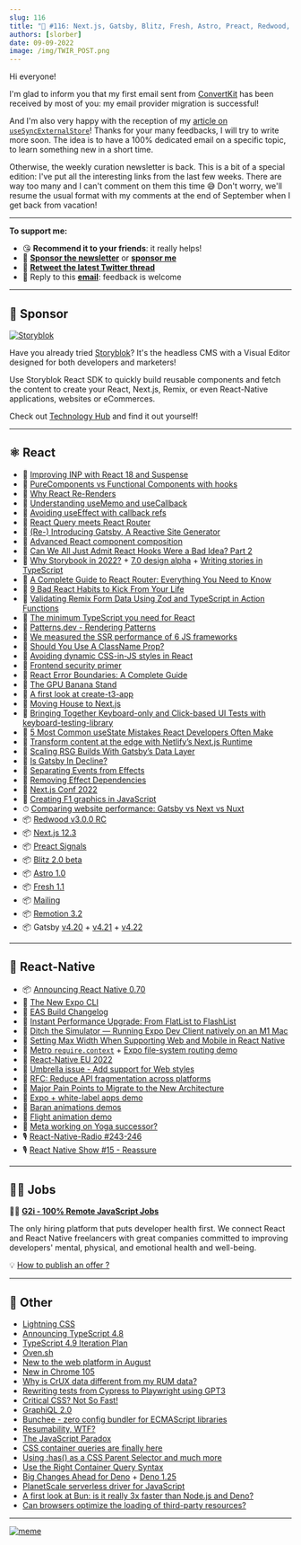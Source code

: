 ```yaml
---
slug: 116
title: "📨 #116: Next.js, Gatsby, Blitz, Fresh, Astro, Preact, Redwood, Deno, Remotion, React-Native, Expo, TypeScript, Lightning CSS..."
authors: [slorber]
date: 09-09-2022
image: /img/TWIR_POST.png
---
```


Hi everyone!

I'm glad to inform you that my first email sent from [ConvertKit](https://thisweekinreact.com/convertkit) has been received by most of you: my email provider migration is successful!

And I'm also very happy with the reception of my [article on `useSyncExternalStore`](https://thisweekinreact.com/articles/useSyncExternalStore-the-underrated-react-api)! Thanks for your many feedbacks, I will try to write more soon. The idea is to have a 100% dedicated email on a specific topic, to learn something new in a short time.

Otherwise, the weekly curation newsletter is back. This is a bit of a special edition: I've put all the interesting links from the last few weeks. There are way too many and I can't comment on them this time 😅 Don't worry, we'll resume the usual format with my comments at the end of September when I get back from vacation!

<!-- truncate -->

---

**To support me:**

- 😘 **Recommend it to your friends**: it really helps!
- 💸 [**Sponsor the newsletter**](https://thisweekinreact.com/sponsor) or [**sponsor me**](https://github.com/sponsors/slorber)
- 🧵 [**Retweet the latest Twitter thread**](https://slo.im/thread)
- 📨 Reply to this [**email**](mailto:sebastien@thisweekinreact.com): feedback is welcome

<SubscribeFormEmbed />

---

## 💸 Sponsor

[![Storyblok](/emails/issues/116/storyblok.png)](https://www.storyblok.com/?utm_source=thisweekinreact&utm_medium=display&utm_campaign=AWA_SPON_TWIREACT_TRA&utm_content=thisweekinreact_en)

Have you already tried [Storyblok](https://www.storyblok.com/?utm_source=thisweekinreact&utm_medium=display&utm_campaign=AWA_SPON_TWIREACT_TRA&utm_content=thisweekinreact_en)? It's the headless CMS with a Visual Editor designed for both developers and marketers!

Use Storyblok React SDK to quickly build reusable components and fetch the content to create your React, Next.js, Remix, or even React-Native applications, websites or eCommerces.

Check out [Technology Hub](https://www.storyblok.com/technologies?utm_source=thisweekinreact&utm_medium=display&utm_campaign=AWA_SPON_TWIREACT_TRA&utm_content=thisweekinreact_en) and find it out yourself!

---

## ⚛️ React

- 📜 [Improving INP with React 18 and Suspense](https://vercel.com/blog/improving-interaction-to-next-paint-with-react-18-and-suspense)
- 📜 [PureComponents vs Functional Components with hooks](https://www.developerway.com/posts/pure-components-vs-functional-and-hooks)
- 📜 [Why React Re-Renders](https://www.joshwcomeau.com/react/why-react-re-renders/)
- 📜 [Understanding useMemo and useCallback](https://www.joshwcomeau.com/react/usememo-and-usecallback/)
- 📜 [Avoiding useEffect with callback refs](https://tkdodo.eu/blog/avoiding-use-effect-with-callback-refs)
- 📜 [React Query meets React Router](https://tkdodo.eu/blog/react-query-meets-react-router)
- 📜 [(Re-) Introducing Gatsby, A Reactive Site Generator](https://www.gatsbyjs.com/blog/re-introducing-gatsby-a-reactive-site-generator/)
- 📜 [Advanced React component composition](https://frontendmastery.com/posts/advanced-react-component-composition-guide/)
- 📜 [Can We All Just Admit React Hooks Were a Bad Idea? Part 2](https://medium.com/codex/can-we-all-just-admit-react-hooks-were-a-bad-idea-795505b0485d)
- 📜 [Why Storybook in 2022?](https://storybook.js.org/blog/why-storybook-in-2022/) + [7.0 design alpha](https://storybook.js.org/blog/7-0-design-alpha/) + [Writing stories in TypeScript](https://storybook.js.org/blog/writing-stories-in-typescript/)
- 📜 [A Complete Guide to React Router: Everything You Need to Know](https://ui.dev/react-router-tutorial)
- 📜 [9 Bad React Habits to Kick From Your Life](https://cult.honeypot.io/reads/bad-react-habits-to-kick/)
- 📜 [Validating Remix Form Data Using Zod and TypeScript in Action Functions](https://egghead.io/blog/validating-remix-form-data-using-zod-and-typescript-in-action-functions)
- 📜 [The minimum TypeScript you need for React](https://ente.io/blog/tech/typescript-for-react/)
- 📜 [Patterns.dev - Rendering Patterns](https://www.patterns.dev/posts/rendering-introduction/)
- 📜 [We measured the SSR performance of 6 JS frameworks](https://dev.to/kaspera/we-measured-the-ssr-performance-of-6-js-frameworks-heres-what-we-found-1ck0)
- 📜 [Should You Use A ClassName Prop?](https://www.chakshunyu.com/blog/should-you-use-a-classname-prop/)
- 📜 [Avoiding dynamic CSS-in-JS styles in React](https://nickb.dev/blog/avoid-dynamic-css-in-js-styles-in-react/)
- 📜 [Frontend security primer](https://frontendmastery.com/posts/frontend-security-primer/)
- 📜 [React Error Boundaries: A Complete Guide](https://meticulous.ai/blog/react-error-boundaries-complete-guide/)
- 📜 [The GPU Banana Stand](https://acko.net/blog/the-gpu-banana-stand/)
- 📜 [A first look at create-t3-app](https://dev.to/ajcwebdev/a-first-look-at-create-t3-app-1i8f)
- 📜 [Moving House to Next.js](https://blog.benchsci.com/moving-house-to-next.js)
- 📜 [Bringing Together Keyboard-only and Click-based UI Tests with keyboard-testing-library](https://testingaccessibility.com/introducing-keyboard-testing-library-by-grunet)
- 📜 [5 Most Common useState Mistakes React Developers Often Make](https://refine.dev/blog/common-usestate-mistakes-and-how-to-avoid/)
- 📜 [Transform content at the edge with Netlify’s Next.js Runtime](https://www.netlify.com/blog/nextjs-advanced-middleware-better-runtime-that-extends-nextjs/)
- 📜 [Scaling RSG Builds With Gatsby’s Data Layer](https://www.gatsbyjs.com/blog/scaling-rsg-builds-with-gatsbys-data-layer/)
- 📜 [Is Gatsby In Decline?](https://deliciousreverie.co.uk/posts/is-gatsby-decline/)
- 📖 [Separating Events from Effects](https://beta.reactjs.org/learn/separating-events-from-effects)
- 📖 [Removing Effect Dependencies](https://beta.reactjs.org/learn/removing-effect-dependencies)
- 👥 [Next.js Conf 2022](https://vercel.com/blog/nextjs-conf-2022)
- 🎥 [Creating F1 graphics in JavaScript](https://www.youtube.com/watch?v=sA-X0Bw_7Gg)
- ⏱ [Comparing website performance: Gatsby vs Next vs Nuxt](https://www.gatsbyjs.com/blog/comparing-website-performance-gatsby-vs-next-vs-nuxt/)
- 📦 [Redwood v3.0.0 RC](https://community.redwoodjs.com/t/redwood-v3-0-0-rc-is-now-available/3836)
- 📦 [Next.js 12.3](https://nextjs.org/blog/next-12-3)
- 📦 [Preact Signals](https://preactjs.com/blog/introducing-signals/)
- 📦 [Blitz 2.0 beta](https://github.com/blitz-js/blitz/releases/tag/v2.0.0-beta.1)
- 📦 [Astro 1.0](https://astro.build/blog/astro-1/)
- 📦 [Fresh 1.1](https://deno.com/blog/fresh-1.1)
- 📦 [Mailing](https://www.mailing.run/)
- 📦 [Remotion 3.2](https://www.remotion.dev/blog/3-2)
- 📦 Gatsby [v4.20](https://www.gatsbyjs.com/docs/reference/release-notes/v4.20/) + [v4.21](https://www.gatsbyjs.com/docs/reference/release-notes/v4.21/) + [v4.22](https://www.gatsbyjs.com/docs/reference/release-notes/v4.22/)

<SubscribeFormEmbed />

---

## 📱 React-Native

- 📦 [Announcing React Native 0.70](https://reactnative.dev/blog/2022/09/05/version-070)
- 📜 [The New Expo CLI](https://blog.expo.dev/the-new-expo-cli-f4250d8e3421)
- 📜 [EAS Build Changelog](https://blog.expo.dev/eas-build-changelog-43b886b2fa24)
- 📜 [Instant Performance Upgrade: From FlatList to FlashList](https://shopify.engineering/instant-performance-upgrade-flatlist-flashlist)
- 📜 [Ditch the Simulator — Running Expo Dev Client natively on an M1 Mac](https://medium.com/@derekstavis/ditch-the-simulator-running-expo-dev-client-natively-on-an-m1-mac-28d269e9af17)
- 📜 [Setting Max Width When Supporting Web and Mobile in React Native](https://www.reactnativeschool.com/setting-max-width-when-supporting-web-and-mobile-in-react-native)
- 🚧 [Metro `require.context`](https://github.com/facebook/metro/pull/822) + [Expo file-system routing demo](https://twitter.com/Baconbrix/status/1560353229241831425)
- 🎥 [React-Native EU 2022](https://www.youtube.com/playlist?list=PLZ3MwD-soTTE-qcA0MrcvZBdmkHJSIjJX)
- 💬 [Umbrella issue - Add support for Web styles](https://github.com/facebook/react-native/issues/34425)
- 💬 [RFC: Reduce API fragmentation across platforms](https://github.com/react-native-community/discussions-and-proposals/pull/496)
- 💬 [Major Pain Points to Migrate to the New Architecture](https://github.com/reactwg/react-native-new-architecture/discussions/68)
- 🎨 [Expo + white-label apps demo](https://twitter.com/Baconbrix/status/1557773847717416964)
- 🎨 [Baran animations demos](https://twitter.com/barany6m)
- 🎨 [Flight animation demo](https://twitter.com/lima_lucas3)
- 📡 [Meta working on Yoga successor?](https://github.com/facebook/yoga/pull/1116#issuecomment-1201813564)
- 🎙️ [React-Native-Radio #243-246](https://reactnativeradio.com/episodes)
- 🎙️ [React Native Show #15 - Reassure](https://www.youtube.com/watch?v=8pTQKBHFs-8)

---

## 🧑‍💻 Jobs

🧑‍💼 [**G2i - 100% Remote JavaScript Jobs**](https://www.g2i.co/)

The only hiring platform that puts developer health first. We connect React and React Native freelancers with great companies committed to improving developers' mental, physical, and emotional health and well-being.

💡 [How to publish an offer ?](https://thisweekinreact.com/sponsor)

---

## 🔀 Other

- [Lightning CSS](https://lightningcss.dev/)
- [Announcing TypeScript 4.8](https://devblogs.microsoft.com/typescript/announcing-typescript-4-8/)
- [TypeScript 4.9 Iteration Plan](https://github.com/microsoft/TypeScript/issues/50457)
- [Oven.sh](https://oven.sh/)
- [New to the web platform in August](https://web.dev/web-platform-08-2022/)
- [New in Chrome 105](https://developer.chrome.com/blog/new-in-chrome-105/)
- [Why is CrUX data different from my RUM data?](https://web.dev/crux-and-rum-differences/)
- [Rewriting tests from Cypress to Playwright using GPT3](https://contra.com/p/PWBcPYZc-rewriting-tests-from-cypress-to-playwright-using-gpt-3)
- [Critical CSS? Not So Fast!](https://csswizardry.com/2022/09/critical-css-not-so-fast/)
- [GraphiQL 2.0](https://github.com/graphql/graphiql/releases/tag/graphiql%402.0.0)
- [Bunchee - zero config bundler for ECMAScript libraries](https://github.com/huozhi/bunchee)
- [Resumability, WTF?](https://dev.to/this-is-learning/resumability-wtf-2gcm)
- [The JavaScript Paradox](https://dev.to/this-is-learning/the-javascript-paradox-2njj)
- [CSS container queries are finally here](https://ishadeed.com/article/container-queries-are-finally-here/)
- [Using :has() as a CSS Parent Selector and much more](https://webkit.org/blog/13096/css-has-pseudo-class/)
- [Use the Right Container Query Syntax](https://www.oddbird.net/2022/08/18/cq-syntax/)
- [Big Changes Ahead for Deno](https://deno.com/blog/changes) + [Deno 1.25](https://deno.com/blog/v1.25)
- [PlanetScale serverless driver for JavaScript](https://planetscale.com/blog/introducing-the-planetscale-serverless-driver-for-javascript)
- [A first look at Bun: is it really 3x faster than Node.js and Deno?](https://dev.to/builderio/a-first-look-at-bun-is-it-really-3x-faster-than-nodejs-and-deno-45od)
- [Can browsers optimize the loading of third-party resources?](https://developer.chrome.com/blog/third-party-scripts/)

---

[![meme](/emails/issues/116/meme.png)](https://twitter.com/Keithamus/status/1562894696476999682)
